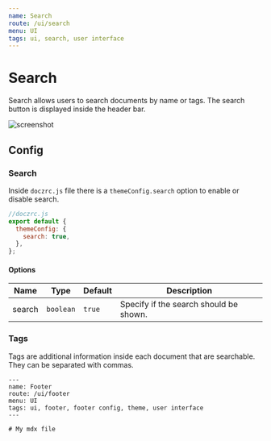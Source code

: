 ```yaml
---
name: Search
route: /ui/search
menu: UI
tags: ui, search, user interface
---
```



# Search

Search allows users to search documents by name or tags. The search button is displayed inside the header bar.

<img src={screenshot} alt="screenshot" />

## Config

### Search

Inside `doczrc.js` file there is a `themeConfig.search` option to enable or disable search.

```js
//doczrc.js
export default {
  themeConfig: {
    search: true,
  },
};
```

#### Options

| Name   | Type      | Default | Description                            |
| ------ | --------- | ------- | -------------------------------------- |
| search | `boolean` | `true`  | Specify if the search should be shown. |

### Tags

Tags are additional information inside each document that are searchable. They can be separated with commas.

```mdx
---
name: Footer
route: /ui/footer
menu: UI
tags: ui, footer, footer config, theme, user interface
---

# My mdx file
```
